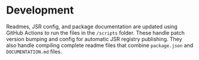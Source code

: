 
<Meta title="Development/Development" />

# Development

Readmes, JSR config, and package documentation are updated using GitHub Actions to run the files in the `/scripts` folder. These handle patch version bumping and config for automatic JSR registry publishing. They also handle compiling complete readme files that combine `package.json` and `DOCUMENTATION.md` files.
